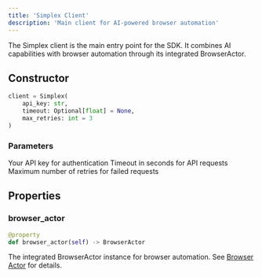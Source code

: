 ```yaml
---
title: 'Simplex Client'
description: 'Main client for AI-powered browser automation'
---
```


The Simplex client is the main entry point for the SDK. It combines AI capabilities with browser automation through its integrated BrowserActor.

## Constructor

```python
client = Simplex(
    api_key: str,
    timeout: Optional[float] = None,
    max_retries: int = 3
)
```

### Parameters

<ParamField path="api_key" type="string" required>
  Your API key for authentication
</ParamField>

<ParamField path="timeout" type="float">
  Timeout in seconds for API requests
</ParamField>

<ParamField path="max_retries" type="integer" default="3">
  Maximum number of retries for failed requests
</ParamField>

## Properties

### browser_actor

```python
@property
def browser_actor(self) -> BrowserActor
```

The integrated BrowserActor instance for browser automation. See [Browser Actor](/api-reference/browser/browser-actor) for details. 